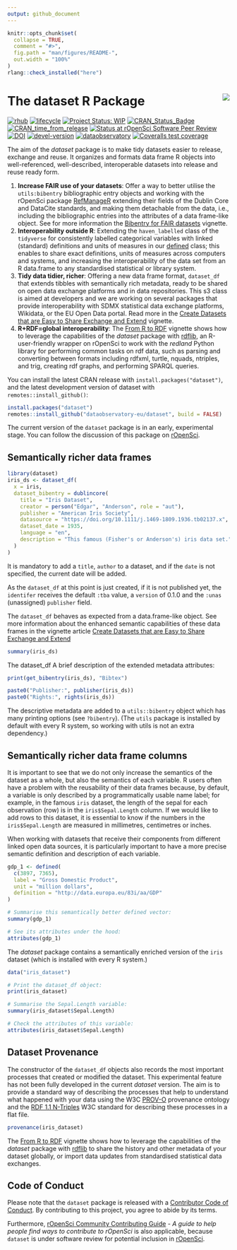 ```yaml
---
output: github_document
---
```


<!-- README.md is generated from README.Rmd. Please edit that file -->

```r
knitr::opts_chunk$set(
  collapse = TRUE,
  comment = "#>",
  fig.path = "man/figures/README-",
  out.width = "100%"
)
rlang::check_installed("here")
```

# The dataset R Package <a href='https://dataset.dataobservatory.eu/'><img src='man/figures/logo.png' align="right" /></a>

<!-- badges: start -->
[![rhub](https://github.com/dataobservatory-eu/dataset/actions/workflows/rhub.yaml/badge.svg)](https://github.com/dataobservatory-eu/dataset/actions/workflows/rhub.yaml)
[![lifecycle](https://lifecycle.r-lib.org/articles/figures/lifecycle-experimental.svg)](https://lifecycle.r-lib.org/articles/stages.html#experimental)
[![Project Status: WIP](https://www.repostatus.org/badges/latest/wip.svg)](https://www.repostatus.org/#wip)
[![CRAN_Status_Badge](https://www.r-pkg.org/badges/version/dataset)](https://cran.r-project.org/package=dataset)
[![CRAN_time_from_release](https://www.r-pkg.org/badges/ago/dataset)](https://cran.r-project.org/package=dataset)
[![Status at rOpenSci Software Peer Review](https://badges.ropensci.org/553_status.svg)](https://github.com/ropensci/software-review/issues/553)
[![DOI](https://zenodo.org/badge/DOI/10.32614/CRAN.package.dataset.svg)](https://zenodo.org/record/6950435#.YukDAXZBzIU)
[![devel-version](https://img.shields.io/badge/devel%20version-0.3.4002-blue.svg)](https://github.com/dataobservatory-eu/dataset)
[![dataobservatory](https://img.shields.io/badge/ecosystem-dataobservatory.eu-3EA135.svg)](https://dataobservatory.eu/)
[![Coveralls test coverage](https://coveralls.io/repos/github/dataobservatory-eu/dataset/badge.svg)](https://coveralls.io/r/dataobservatory-eu/dataset?branch=master)
<!-- badges: end -->

The aim of the _dataset_ package is to make tidy datasets easier to release, exchange and reuse. It organizes and formats data frame R objects into well-referenced, well-described, interoperable datasets into release and reuse ready form.

1. **Increase FAIR use of your datasets**: Offer a way to better utilise the `utils:bibentry` bibliographic entry objects and working with the rOpenSci package [RefManageR](https://docs.ropensci.org/RefManageR/) extending their fields of the Dublin Core and DataCite standards, and making them detachable from the data, i.e., including the bibliographic entries into the attributes of a data frame-like object. See for more information the [Bibentry for FAIR datasets](https://dataset.dataobservatory.eu/articles/bibentry.html) vignette.
2. **Interoperability outside R**: Extending the `haven_labelled` class of the `tidyverse` for consistently labelled categorical variables with linked (standard) definitions and units of measures in our [defined](https://dataset.dataobservatory.eu/articles/defined.html) class; this enables to share exact definitions, units of measures across computers and systems, and increasing the interoperability of the data set from an R data.frame to any standardised statistical or library system.
3. **Tidy data tidier, richer**: Offering a new data frame format, `dataset_df` that extends tibbles with semantically rich metadata, ready to be shared on open data exchange platforms and in data repositories. This s3 class is aimed at developers and we are working on several packages that provide interoperability with SDMX statistical data exchange platforms, Wikidata, or the EU Open Data portal. Read more in the [Create Datasets that are Easy to Share Exchange and Extend](https://dataset.dataobservatory.eu/articles/dataset_df.html) vignette.
4. **R+RDF=global interoperability**: The [From R to RDF](https://dataset.dataobservatory.eu/articles/rdf.html) vignette shows how to leverage the capabilities of the _dataset_ package with [rdflib](https://docs.ropensci.org/rdflib/index.html), an R-user-friendly wrapper on rOpenSci to work with the _redland_ Python library for performing common tasks on rdf data, such as parsing and converting between formats including rdfxml, turtle, nquads, ntriples, and trig, creating rdf graphs, and performing SPARQL queries.

<!---

The primary aim of dataset is create well-referenced, well-described, interoperable datasets from data.frames, tibbles or data.tables that translate well into the W3C DataSet definition within the [Data Cube Vocabulary](https://www.w3.org/TR/vocab-data-cube/) in a reproducible manner. The data cube model in itself is is originated in the _Statistical Data and Metadata eXchange_, and it is almost fully harmonized with the Resource Description Framework (RDF), the standard model for data interchange on the web^[RDF Data Cube Vocabulary, W3C Recommendation 16 January 2014  <https://www.w3.org/TR/vocab-data-cube/>, Introduction to SDMX data modeling <https://www.unescap.org/sites/default/files/Session_4_SDMX_Data_Modeling_%20Intro_UNSD_WS_National_SDG_10-13Sep2019.pdf>].

--->

You can install the latest CRAN release with `install.packages("dataset")`, and the latest development version of dataset with `remotes::install_github()`:

```r
install.packages("dataset")
remotes::install_github("dataobservatory-eu/dataset", build = FALSE)
```

The current version of the `dataset` package is in an early, experimental stage. You can follow the discussion of this package on [rOpenSci](https://github.com/ropensci/software-review/issues/553).

## Semantically richer data frames

```r
library(dataset)
iris_ds <- dataset_df(
  x = iris,
  dataset_bibentry = dublincore(
    title = "Iris Dataset",
    creator = person("Edgar", "Anderson", role = "aut"),
    publisher = "American Iris Society",
    datasource = "https://doi.org/10.1111/j.1469-1809.1936.tb02137.x",
    dataset_date = 1935,
    language = "en",
    description = "This famous (Fisher's or Anderson's) iris data set."
  )
)
```

It is mandatory to add a `title`, `author` to a dataset, and if the `date` is not specified, the current date will be added. 

As the `dataset_df` at this point is just created, if it is not published yet, the `identifer` receives the default `:tba` value, a `version` of 0.1.0 and the `:unas` (unassigned) `publisher` field.

The `dataset_df` behaves as expected from a data.frame-like object. See more information about the enhanced semantic capabilities of these data frames in the vignette article [Create Datasets that are Easy to Share Exchange and Extend](https://dataset.dataobservatory.eu/articles/dataset_df.html)

```r
summary(iris_ds)
```
The dataset_df
A brief description of the extended metadata attributes:

```r
print(get_bibentry(iris_ds), "Bibtex")
```

```r
paste0("Publisher:", publisher(iris_ds))
paste0("Rights:", rights(iris_ds))
```

The descriptive metadata are added to a `utils::bibentry` object which has many printing options (see `?bibentry`). (The `utils` package is installed by default with every R system, so working with utils is not an extra dependency.)

## Semantically richer data frame columns

It is important to see that we do not only increase the semantics of the dataset as a whole, but also the semantics of each variable. R users often have a problem with the reusability of their data frames because, by default, a variable is only described by a programmatically usable name label; for example, in the famous `iris` dataset, the length of the sepal for each observation (row) is in the `iris$Sepal.Length` column. If we would like to add rows to this dataset, it is essential to know if the numbers in the `iris$Sepal.Length` are measured in millimetres, centimetres or inches. 

When working with datasets that receive their components from different linked open data sources, it is particularly important to have a more precise semantic definition and description of each variable.

```r
gdp_1 <- defined(
  c(3897, 7365),
  label = "Gross Domestic Product",
  unit = "million dollars",
  definition = "http://data.europa.eu/83i/aa/GDP"
)

# Summarise this semantically better defined vector:
summary(gdp_1)

# See its attributes under the hood:
attributes(gdp_1)
```
The _dataset_ package contains a semantically enriched version of the `iris` dataset (which is installed with every R system.)

```r
data("iris_dataset")

# Print the dataset_df object:
print(iris_dataset)

# Summarise the Sepal.Length variable:
summary(iris_dataset$Sepal.Length)

# Check the attributes of this variable:
attributes(iris_dataset$Sepal.Length)
```
## Dataset Provenance

The constructor of the `dataset_df` objects also records the most important processes that created or modified the dataset. This experimental feature has not been fully developed in the current _dataset_ version. The aim is to provide a standard way of describing the processes that help to understand what happened with your data using the W3C [PROV-O](https://www.w3.org/TR/prov-o/) provenance ontology and the [RDF 1.1 N-Triples](https://www.w3.org/TR/n-triples/) W3C standard for describing these processes in a flat file.

```r
provenance(iris_dataset)
```
The [From R to RDF](https://dataset.dataobservatory.eu/articles/rdf.html) vignette shows how to leverage the capabilities of the _dataset_ package with [rdflib](https://docs.ropensci.org/rdflib/index.html) to share the history and other metadata of your dataset globally, or import data updates from standardised statistical data exchanges.

## Code of Conduct
Please note that the `dataset` package is released with a [Contributor Code of Conduct](https://contributor-covenant.org/version/2/1/CODE_OF_CONDUCT.html). By contributing to this project, you agree to abide by its terms.

Furthermore, [rOpenSci Community Contributing Guide](https://contributing.ropensci.org/) - *A guide to help people find ways to contribute to rOpenSci* is also applicable, because `dataset` is under software review for potential inclusion in [rOpenSci](https://github.com/ropensci/software-review/issues/553).
